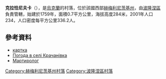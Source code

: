 {{coord|49|56|42|N|27|18|36|E|scale:100000|display=title}}

'''克拉恰尼夫卡'''（{{lang-uk|Крачанівка}}），是[[烏克蘭|烏克蘭]]的村落，位於該國西部[[赫梅利尼茨基州|赫梅利尼茨基州]]，由[[波隆涅區|波隆涅區]]負責管轄，始建於1759年，面積0.7平方公里，海拔高度284米，2001年人口234，人口密度每平方公里336.2人。

==參考資料==
* [http://gska2.rada.gov.ua/pls/z7502/A005?rdat1=13.12.2008&rf7571=36573 картка]{{dead link|date=2017年11月 |bot=InternetArchiveBot |fix-attempted=yes }}
* [http://weather.in.ua/ua/hmel'nickaja/12197 Погода в селі Крачанівка] {{Wayback|url=http://weather.in.ua/ua/hmel'nickaja/12197 |date=20111220100106 }}
* [https://web.archive.org/web/20140310184645/http://memorialholodomors.org.ua/PDF/Khmelnytsky/%D0%9F%D0%BE%D0%BB%D0%BE%D0%BD%D1%81%D1%8C%D0%BA%D0%B8%D0%B9%20%D1%80%D0%B0%D0%B9%D0%BE%D0%BD.pdf Мартиролог]

{{DEFAULTSORT:Крачанівка}}
[[Category:赫梅利尼茨基州村落|Category:赫梅利尼茨基州村落]]
[[Category:波隆涅區村落|Category:波隆涅區村落]]


{{Khmelnytskyi-geo-stub}}